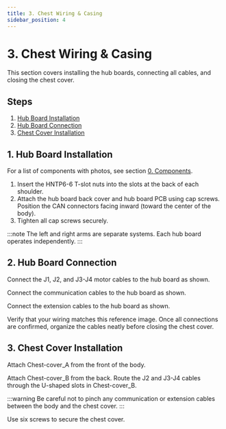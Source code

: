```yaml
---
title: 3. Chest Wiring & Casing
sidebar_position: 4
---
```



# 3. Chest Wiring & Casing
This section covers installing the hub boards, connecting all cables, and closing the chest cover.

## Steps
1. [Hub Board Installation](#1-hub-board-installation)
2. [Hub Board Connection](#2-hub-board-connection)
3. [Chest Cover Installation](#3-chest-cover-installation)

## 1. Hub Board Installation
For a list of components with photos, see section [0. Components](./0-components.mdx).  

1. Insert the HNTP6-6 T-slot nuts into the slots at the back of each shoulder.
2. Attach the hub board back cover and hub board PCB using cap screws. Position the CAN connectors facing inward (toward the center of the body).
3. Tighten all cap screws securely.

<BlockImage src="hardware/electronics-guide/hubboard-attaching.png" alt="Hub board installation" />

:::note
The left and right arms are separate systems. Each hub board operates independently.
:::

## 2. Hub Board Connection

Connect the J1, J2, and J3-J4 motor cables to the hub board as shown.

<BlockImage src="hardware/electronics-guide/hubboard-motor-connection.png" alt="Motor cable connection" />

Connect the communication cables to the hub board as shown.

<BlockImage src="hardware/electronics-guide/hubboard-commu-connection.png" alt="Communication cable connection" />

Connect the extension cables to the hub board as shown.

<BlockImage src="hardware/electronics-guide/hubboard-extension-connection.png" alt="Extension cable connection" />

Verify that your wiring matches this reference image. Once all connections are confirmed, organize the cables neatly before closing the chest cover.

<BlockImage src="hardware/electronics-guide/hubboard-wiring.png" alt="Complete hub board wiring" />

## 3. Chest Cover Installation

Attach Chest-cover_A from the front of the body.

<BlockImage src="hardware/electronics-guide/chest-cover-closing-front.png" alt="Installing front chest cover" />

Attach Chest-cover_B from the back. Route the J2 and J3-J4 cables through the U-shaped slots in Chest-cover_B.

<BlockImage src="hardware/electronics-guide/chest-cover-closing-back.png" alt="Installing back chest cover" />

:::warning
Be careful not to pinch any communication or extension cables between the body and the chest cover.
:::

Use six screws to secure the chest cover.

<BlockImage src="hardware/electronics-guide/chest-cover-screw.png" alt="Chest cover screw locations" />